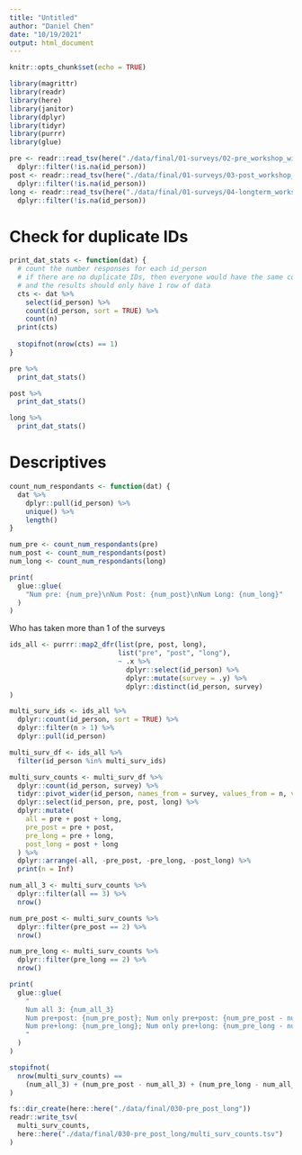 ```yaml
---
title: "Untitled"
author: "Daniel Chen"
date: "10/19/2021"
output: html_document
---
```


```r
knitr::opts_chunk$set(echo = TRUE)

library(magrittr)
library(readr)
library(here)
library(janitor)
library(dplyr)
library(tidyr)
library(purrr)
library(glue)

pre <- readr::read_tsv(here("./data/final/01-surveys/02-pre_workshop_with_questions.tsv"), lazy = FALSE) %>%
  dplyr::filter(!is.na(id_person))
post <- readr::read_tsv(here("./data/final/01-surveys/03-post_workshop_with_questions.tsv"), lazy = FALSE) %>%
  dplyr::filter(!is.na(id_person))
long <- readr::read_tsv(here("./data/final/01-surveys/04-longterm_workshop_with_questions.tsv"), lazy = FALSE) %>%
  dplyr::filter(!is.na(id_person))
```

# Check for duplicate IDs

```r
print_dat_stats <- function(dat) {
  # count the number responses for each id_person
  # if there are no duplicate IDs, then everyone would have the same count
  # and the results should only have 1 row of data
  cts <- dat %>%
    select(id_person) %>%
    count(id_person, sort = TRUE) %>%
    count(n)
  print(cts)
  
  stopifnot(nrow(cts) == 1)
}
```


```r
pre %>%
  print_dat_stats()

post %>%
  print_dat_stats()

long %>%
  print_dat_stats()
```

# Descriptives

```r
count_num_respondants <- function(dat) {
  dat %>%
    dplyr::pull(id_person) %>%
    unique() %>%
    length()
}
```


```r
num_pre <- count_num_respondants(pre)
num_post <- count_num_respondants(post)
num_long <- count_num_respondants(long)
```

```r
print(
  glue::glue(
    "Num pre: {num_pre}\nNum Post: {num_post}\nNum Long: {num_long}"
  )
)
```

Who has taken more than 1 of the surveys

```r
ids_all <- purrr::map2_dfr(list(pre, post, long),
                           list("pre", "post", "long"),
                           ~ .x %>%
                             dplyr::select(id_person) %>%
                             dplyr::mutate(survey = .y) %>%
                             dplyr::distinct(id_person, survey)
)
```

```r
multi_surv_ids <- ids_all %>%
  dplyr::count(id_person, sort = TRUE) %>%
  dplyr::filter(n > 1) %>%
  dplyr::pull(id_person)
```

```r
multi_surv_df <- ids_all %>%
  filter(id_person %in% multi_surv_ids)
```

```r
multi_surv_counts <- multi_surv_df %>%
  dplyr::count(id_person, survey) %>%
  tidyr::pivot_wider(id_person, names_from = survey, values_from = n, values_fill = 0) %>%
  dplyr::select(id_person, pre, post, long) %>%
  dplyr::mutate(
    all = pre + post + long,
    pre_post = pre + post,
    pre_long = pre + long,
    post_long = post + long
  ) %>%
  dplyr::arrange(-all, -pre_post, -pre_long, -post_long) %>%
  print(n = Inf)
```

```r
num_all_3 <- multi_surv_counts %>%
  dplyr::filter(all == 3) %>%
  nrow()
```

```r
num_pre_post <- multi_surv_counts %>%
  dplyr::filter(pre_post == 2) %>%
  nrow()
```

```r
num_pre_long <- multi_surv_counts %>%
  dplyr::filter(pre_long == 2) %>%
  nrow()
```

```r
print(
  glue::glue(
    "
    Num all 3: {num_all_3}
    Num pre+post: {num_pre_post}; Num only pre+post: {num_pre_post - num_all_3}
    Num pre+long: {num_pre_long}; Num only pre+long: {num_pre_long - num_all_3}
    "
  )
)
```

```r
stopifnot(
  nrow(multi_surv_counts) ==
    (num_all_3) + (num_pre_post - num_all_3) + (num_pre_long - num_all_3)
)
```

```r
fs::dir_create(here::here("./data/final/030-pre_post_long"))
readr::write_tsv(
  multi_surv_counts,
  here::here("./data/final/030-pre_post_long/multi_surv_counts.tsv")
)
```

